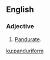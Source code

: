 ==English==

===Adjective===
{{en-adj|-}}

# {{lb|en|botany|rare}} [[pandurate|Pandurate]].

[[ku:panduriform]]